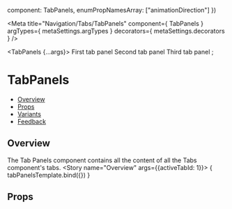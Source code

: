 
  component: TabPanels,
  enumPropNamesArray: ["animationDirection"]
})

<Meta
  title="Navigation/Tabs/TabPanels"
  component={ TabPanels }
  argTypes={ metaSettings.argTypes }
  decorators={ metaSettings.decorators }
/>

  <TabPanels {...args}>
    <TabPanel>First tab panel</TabPanel>
    <TabPanel>Second tab panel</TabPanel>
    <TabPanel>Third tab panel</TabPanel>
  </TabPanels>;

# TabPanels
- [Overview](#overview)
- [Props](#props)
- [Variants](#variants)
- [Feedback](#feedback)

## Overview
The Tab Panels component contains all the content of all the Tabs component's tabs.
<Canvas>
  <Story name="Overview" args={{activeTabId: 1}}>
    { tabPanelsTemplate.bind({}) }
  </Story>
</Canvas>

## Props
<ArgsTable story="Overview" />
